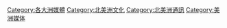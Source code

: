 [[Category:各大洲媒體|Category:各大洲媒體]]
[[Category:北美洲文化|Category:北美洲文化]]
[[Category:北美洲通訊|Category:北美洲通訊]]
[[Category:美洲媒体|Category:美洲媒体]]